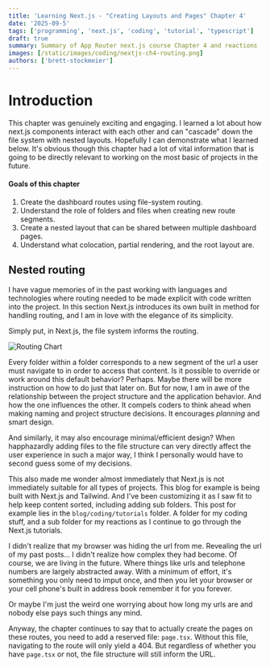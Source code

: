 ```yaml
---
title: 'Learning Next.js - "Creating Layouts and Pages" Chapter 4'
date: '2025-09-5'
tags: ['programming', 'next.js', 'coding', 'tutorial', 'typescript']
draft: true
summary: Summary of App Router next.js course Chapter 4 and reactions
images: [/static/images/coding/nextjs-ch4-routing.png]
authors: ['brett-stockmeier']
---
```


# Introduction
This chapter was genuinely exciting and engaging. I learned a lot about how next.js components interact with each other and can "cascade" down the file system with nested layouts. Hopefully I can demonstrate what I learned below. It's obvious though this chapter had a lot of vital information that is going to be directly relevant to working on the most basic of projects in the future.

#### Goals of this chapter
1. Create the dashboard routes using file-system routing.
1. Understand the role of folders and files when creating new route segments.
1. Create a nested layout that can be shared between multiple dashboard pages.
1. Understand what colocation, partial rendering, and the root layout are.
 

## Nested routing
I have vague memories of in the past working with languages and technologies where routing needed to be made explicit with code written into the project. In this section Next.js introduces its own built in method for handling routing, and I am in love with the elegance of its simplicity.

Simply put, in Next.js, the file system informs the routing.

![Routing Chart](/static/images/coding/nextjs-ch4-routing.png)

Every folder within a folder corresponds to a new segment of the url a user must navigate to in order to access that content. Is it possible to override or work around this default behavior? Perhaps. Maybe there will be more instruction on how to do just that later on. But for now, I am in awe of the relationship between the project structure and the application behavior. And how the one influences the other. It compels coders to think ahead when making naming and project structure decisions. It encourages *planning* and smart design.

And similarly, it may also encourage minimal/efficient design? When happhazardly adding files to the file structure can very directly affect the user experience in such a major way, I think I personally would have to second guess some of my decisions.

This also made me wonder almost immediately that Next.js is not immediately suitable for all types of projects. This blog for example is being built with Next.js and Tailwind. And I've been customizing it as I saw fit to help keep content sorted, including adding sub folders. This post for example lies in the `blog/coding/tutorials` folder. A folder for my coding stuff, and a sub folder for my reactions as I continue to go through the Next.js tutorials.

I didn't realize that my browser was hiding the url from me. Revealing the url of my past posts... I didn't realize how complex they had become. Of course, we are living in the future. Where things like urls and telephone numbers are largely abstracted away. With a minimum of effort, it's something you only need to imput once, and then you let your browser or your cell phone's built in address book remember it for you forever.

Or maybe I'm just the weird one worrying about how long my urls are and nobody else pays such things any mind.

Anyway, the chapter continues to say that to actually create the pages on these routes, you need to add a reserved file: `page.tsx`. Without this file, navigating to the route will only yield a 404. But regardless of whether you have `page.tsx` or not, the file structure will still inform the URL.

## 